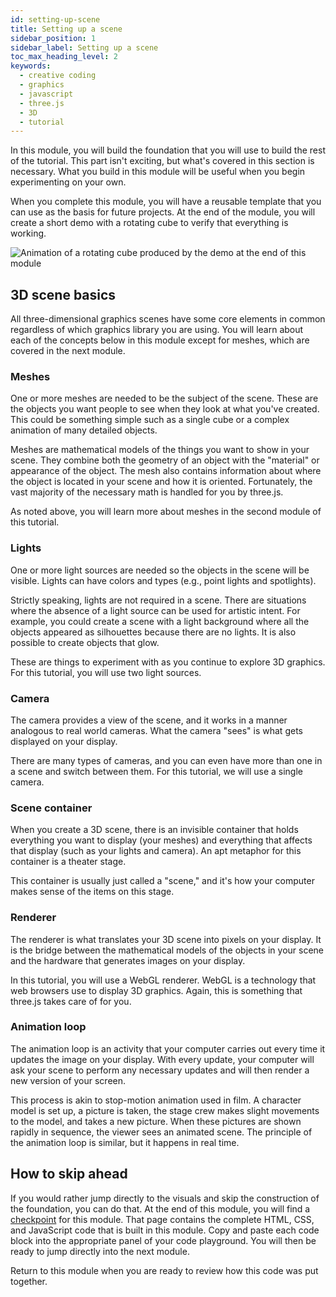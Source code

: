 ```yaml
---
id: setting-up-scene
title: Setting up a scene
sidebar_position: 1
sidebar_label: Setting up a scene
toc_max_heading_level: 2
keywords:
  - creative coding
  - graphics
  - javascript
  - three.js
  - 3D
  - tutorial
---
```


In this module, you will build the foundation that you will use to build the rest of the tutorial. This part isn't exciting, but what's covered in this section is necessary. What you build in this module will be useful when you begin experimenting on your own.

When you complete this module, you will have a reusable template that you can use as the basis for future projects. At the end of the module, you will create a short demo with a rotating cube to verify that everything is working.

![Animation of a rotating cube produced by the demo at the end of this module](assets/scene-setup-demo.gif "This module's demo")

## 3D scene basics

All three-dimensional graphics scenes have some core elements in common regardless of which graphics library you are using. You will learn about each of the concepts below in this module except for meshes, which are covered in the next module.

### Meshes

One or more meshes are needed to be the subject of the scene. These are the objects you want people to see when they look at what you've created. This could be something simple such as a single cube or a complex animation of many detailed objects.

Meshes are mathematical models of the things you want to show in your scene. They combine both the geometry of an object with the "material" or appearance of the object. The mesh also contains information about where the object is located in your scene and how it is oriented. Fortunately, the vast majority of the necessary math is handled for you by three.js.

As noted above, you will learn more about meshes in the second module of this tutorial.

### Lights

One or more light sources are needed so the objects in the scene will be visible. Lights can have colors and types (e.g., point lights and spotlights).

Strictly speaking, lights are not required in a scene. There are situations where the absence of a light source can be used for artistic intent. For example, you could create a scene with a light background where all the objects appeared as silhouettes because there are no lights. It is also possible to create objects that glow.

These are things to experiment with as you continue to explore 3D graphics. For this tutorial, you will use two light sources.

### Camera

The camera provides a view of the scene, and it works in a manner analogous to real world cameras. What the camera "sees" is what gets displayed on your display.

There are many types of cameras, and you can even have more than one in a scene and switch between them. For this tutorial, we will use a single camera.

### Scene container

When you create a 3D scene, there is an invisible container that holds everything you want to display (your meshes) and everything that affects that display (such as your lights and camera). An apt metaphor for this container is a theater stage.

This container is usually just called a "scene," and it's how your computer makes sense of the items on this stage.

### Renderer

The renderer is what translates your 3D scene into pixels on your display. It is the bridge between the mathematical models of the objects in your scene and the hardware that generates images on your display.

In this tutorial, you will use a WebGL renderer. WebGL is a technology that web browsers use to display 3D graphics. Again, this is something that three.js takes care of for you.

### Animation loop

The animation loop is an activity that your computer carries out every time it updates the image on your display. With every update, your computer will ask your scene to perform any necessary updates and will then render a new version of your screen.

This process is akin to stop-motion animation used in film. A character model is set up, a picture is taken, the stage crew makes slight movements to the model, and takes a new picture. When these pictures are shown rapidly in sequence, the viewer sees an animated scene. The principle of the animation loop is similar, but it happens in real time.

## How to skip ahead

If you would rather jump directly to the visuals and skip the construction of the foundation, you can do that. At the end of this module, you will find a [checkpoint][CHECKPOINT] for this module. That page contains the complete HTML, CSS, and JavaScript code that is built in this module. Copy and paste each code block into the appropriate panel of your code playground. You will then be ready to jump directly into the next module.

Return to this module when you are ready to review how this code was put together.

[CHECKPOINT]: ./checkpoint.mdx
